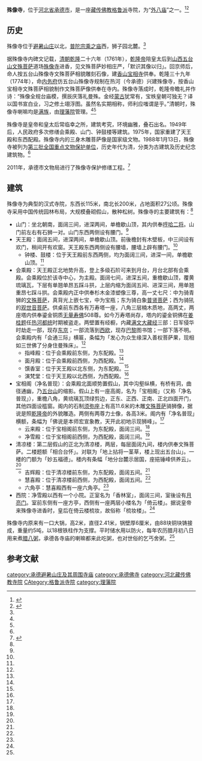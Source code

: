 {{Infobox Tibetan Buddhist monastery
|name = 殊像寺
|image = Shuxiang Temple, seen from the Mountain Resort, 2016-09-05.jpg
|image size = 250px
|alt = 
|caption = 从避暑山庄看殊像寺
|t=
|w=
|to = 
|ipa={{IPA|}}
|z=
|thdl=
|e=
|tc=殊像寺
|s=殊像寺
|p=
|m=
|k=
|pushpin_map = 
|latd =  | latm =  | lats =  | latNS = 
|longd=  | longm= | longs =| longEW = 
|iso_region = 
|map_caption = 
|mapsize = 
|location_country = 中国
|location = {{CHN}}[[河北省|河北省]][[承德市|承德市]]
|coordinates_display =
|founded_by = 
|date_founded =
|date_renovated =
|sect = [[格鲁派|格鲁派]]
|mather =
|children =
|dedicated_to = 
|tulku =
|head_lama = 
|head_mgh =
|no._of_monks = 
|architecture = 
|festivals =
|footnotes = 
}}
{{文物保护单位
| 级别 = 全国
| 图片 = 
| 名称 = 殊像寺
| 编号 = 3-121
| 分类 = 古建筑及历史纪念建筑物
| 时代 = [[清|清]]
| 所在 = [[河北省|河北省]][[承德市|承德市]]
| 登录 = 1988年1月13日
| Cat = 河北全国重点文物保护单位
}}

'''殊像寺'''，位于[[河北省|河北省]][[承德市|承德市]]，是一座[[藏传佛教|藏传佛教]][[格鲁派|格鲁派]]寺院，为“[[承德避暑山庄及其周围寺庙|外八庙]]”之一。<ref name=cdxw>{{Cite web |url=http://news.chengdechina.com/html/2014/kanjianchengde_0722/41027.html |title=承德殊像寺的前世今生，承德新闻网，2014-07-22 |access-date=2015-01-06 |archive-url=https://web.archive.org/web/20150106094830/http://news.chengdechina.com/html/2014/kanjianchengde_0722/41027.html |archive-date=2015-01-06 |dead-url=yes }}</ref><ref name=zgw>{{Cite web |url=http://www.china.com.cn/aboutchina/data/wwbhdw/txt/2006-12/05/content_7461212.htm |title=殊像寺，中国网，2006-12-05 |access-date=2015-01-06 |archive-date=2016-03-05 |archive-url=https://web.archive.org/web/20160305082911/http://www.china.com.cn/aboutchina/data/wwbhdw/txt/2006-12/05/content_7461212.htm |dead-url=no }}</ref>

==历史==
殊像寺位于[[避暑山庄|避暑山庄]]以北，[[普陀宗乘之庙|普陀宗乘之庙]]西，狮子园北麓。<ref name=cdxw/>

据殊像寺内碑文记载，[[清朝|清朝]][[乾隆|乾隆]]二十六年（1761年），[[乾隆帝|乾隆帝]]陪皇太后到[[山西|山西]][[五台山|五台山]][[文殊菩萨|文殊菩萨]]道场[[殊像寺_(五台山)|殊像寺]]进香，见文殊菩萨妙相庄严，「默识其像以归」。回京师后，命人按五台山殊像寺文殊菩萨相貌雕刻石像，建[[香山_(北京)|香山]][[宝相寺_(北京)|宝相寺]]供奉。乾隆三十九年（1774年），命[[内务府|内务府]]仿五台山殊像寺规制在热河（今承德）兴建殊像寺，按香山宝相寺文殊菩萨相貌制作文殊菩萨像供奉在寺内。殊像寺落成时，乾隆帝瞻礼并作诗：“殊像全规台庙模，撰辰庆落礼曼殊。金经[[蒙古|蒙古]]犹常有，宝帙皇朝可独无？译以国书宣白业，习之修土翊浮图。虽然名实期相称，师利应嗤谓是乎。”清朝时，殊像寺喇嘛均是[[满族|满族]]，由[[理藩院|理藩院]]管理。<ref name=cdxw/><ref name=zgw/>

殊像寺是皇帝和皇太后常临幸之所，建筑考究，环境幽雅，叠石出名。1949年后，人民政府多次修缮会乘殿、山门、钟鼓楼等建筑。1975年，国家重建了天王殿和东西配殿。殊像寺内的三身木雕菩萨像是国家级文物。1988年1月13日，殊像寺被列为[[第三批全国重点文物保护单位|第三批全国重点文物保护单位]]，历史年代为清，分类为古建筑及历史纪念建筑物。<ref name=cdxw/>

2011年，承德市文物局进行了殊像寺保护修缮工程。<ref>{{Cite web |url=http://news.xinhuanet.com/shuhua/2011-10/21/c_122182163.htm |title=河北承德对“乾隆家庙”殊像寺进行保护修缮，新华网，2011-10-21 |access-date=2015-01-06 |archive-date=2015-01-06 |archive-url=https://web.archive.org/web/20150106181158/http://news.xinhuanet.com/shuhua/2011-10/21/c_122182163.htm |dead-url=no }}</ref>

==建筑==
殊像寺为典型的汉式寺院，东西长115米，南北长200米，占地面积27公顷。殊像寺采用中国传统园林布局，大规模叠砌假山，散种松树。殊像寺的主要建筑有：<ref name=cdxw/>
*山门：坐北朝南，面阔三间，进深两间，单檐歇山顶，其内供奉[[哼哈二将|哼哈二将]]。山门前左右有石狮一对。山门东西两侧设有腰门。<ref name=cdxw/>
*天王殿：面阔五间，进深两间，单檐歇山顶。前後檐封有木壁板，中三间设有欢门，稍间开有欢窗。天王殿东西两侧设有腰墙，腰墙上辟有腰门。<ref name=cdxw/>
**钟楼、鼓楼：位于天王殿前东西两侧，均为面阔三间，进深一间，单檐歇山顶。<ref name=cdxw/>
*会乘殿：天王殿正北地势升高，登上多级石阶可来到月台，月台北部有会乘殿。会乘殿位於该寺中心，为主殿。面阔七间，进深五间，重檐歇山顶，覆黄琉璃瓦，下层有单翘单昂五踩斗拱，上层内缩为面阔五间、进深三间，用单翘重昂七踩斗拱。会乘殿内正中供奉杉木金漆塑像三尊，高一丈七尺：中为骑青狮的[[文殊菩萨|文殊菩萨]]，真背光上嵌七宝，中为宝瓶；东为骑白象[[普贤菩萨|普贤菩萨]]；西为骑犼的[[观世音菩萨|观世音菩萨]]。供桌前东西各有万寿塔一座，八角三层楠木质地，高两丈，两座塔内供奉鎏金铜质[[无量寿佛|无量寿佛]]508尊。如今万寿塔尚存，塔内的鎏金铜佛在[[姜桂题|姜桂题]]任[[热河都统|热河都统]]时期被盗走。两壁置有经橱，内藏[[满文|满文]][[大藏经|大藏经]]三部：日军侵华时劫走一部，现存[[东京|东京]]；一部流落到[[西欧|西欧]]，现存[[巴黎|巴黎]]图书馆；一部下落不明。会乘殿内有「会通三际」横匾，条幅为「发心为众生缘深入善权菩萨果，现相如三世佛了分身住曼殊床」。<ref name=cdxw/>
**指峰殿：位于会乘殿前东侧，为东配殿。<ref name=cdxw/>
**面月殿：位于会乘殿前西侧，为西配殿。<ref name=cdxw/>
**馔香室：位于天王殿以北东侧，为东配殿。<ref name=cdxw/>
**演梵堂：位于天王殿以北西侧，为西配殿。<ref name=cdxw/>
*宝相阁（净名普现）：会乘殿北面顺势置假山，其中沟壑纵横，有桥有洞，曲径通幽，乃[[五台山|五台山]]的缩影。假山上有一座高阁，名为「宝相阁」（又称「净名普现」），重檐八角，黄琉璃瓦顶绿剪边，正东、正西、正南、正北四面开门，其他四面设槛窗。阁内的石制[[须弥座|须弥座]]上有高11.6米的木雕[[文殊菩萨|文殊菩萨]]骑狮像，据说是照[[乾隆帝|乾隆帝]]的外貌雕造。两侧有两尊力士像，各高3米。阁内有「净名普现」横额，条幅为「佛说是本师宏宣象教，天开此初地示现狮峰」。<ref name=cdxw/>
**云来殿：位于宝相阁前东侧，为东配殿，面阔三间。<ref name=cdxw/>
**净雪殿：位于宝相阁前西侧，为西配殿，面阔三间。<ref name=cdxw/>
*清凉楼：第二层假山的正北为清凉楼，两层，每层面阔九间，楼内供奉文殊菩萨。二楼题额「相合台怀」。对联为「地上拈将一茎草，楼上现出五台山」。一楼的门额为「妙五福德」。楼内有条幅「地分台麓示居国，座挹锤峰供养云」。<ref name=cdxw/>
**吉辉殿：位于清凉楼前东侧，为东配殿，面阔五间。<ref name=cdxw/>
**慧喜殿：位于清凉楼前西侧，为西配殿，面阔五间。<ref name=cdxw/>
**六角亭：慧喜殿西有一座六角亭。<ref name=cdxw/>
*西院：净雪殿以西有一个小院。正室名为「香林室」，面阔三间，室後设有[[月亮门|月亮门]]。室前东侧有一座方亭，西侧有一座两层小楼名为「倚云楼」。据说皇帝来殊像寺进香时，皇后在倚云楼梳妆，故俗称「梳妆楼」。<ref name=cdxw/>

殊像寺内原来有一口大锅，高2米，直径2.41米，锅壁厚6厘米，由88块铜块铸接成，重量约5吨，以18根铁柱作为支撑。平时储水用以防火，每年农历腊月初八日用来煮[[腊八粥|腊八粥]]，承德各寺庙的喇嘛都来此吃粥，也对世俗的乞丐舍粥。<ref name=cdxw/>

==参考文献==
{{reflist}}

{{河北全国重点文物保护单位}}
[[category:承德避暑山庄及其周围寺庙|category:承德避暑山庄及其周围寺庙]]
[[category:承德佛寺|category:承德佛寺]]
[[category:河北藏传佛教寺院|category:河北藏传佛教寺院]]
[[CAtegory:格鲁派寺院|CAtegory:格鲁派寺院]]
[[category:理藩院|category:理藩院]]